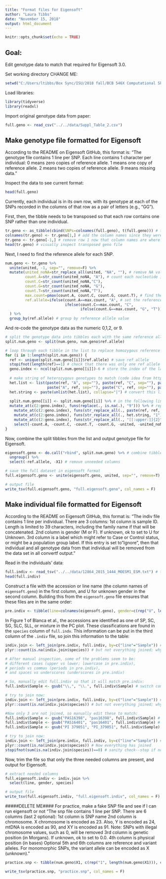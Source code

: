 ```yaml
---
title: "Format files for Eigensoft"
author: "Laura Tibbs"
date: "November 15, 2018"
output: html_document
---
```


```r
knitr::opts_chunk$set(echo = TRUE)
```

## Goal: 
Edit genotype data to match that required for Eigensoft 3.0.

Set working directory CHANGE ME:
```r
setwd("C:/Users/ltibbs/Box Sync/ISU/2018 fall/BCB 546X Computational Skills for Bio Data/BCB546X_MadMaize_final/code/PCA")
```

Load libraries:
```r
library(tidyverse)
library(readxl)
```

Import original genotype data from paper:
```r
full.geno <- read_csv("../../data/Suppl_Table_2.csv")
``` 

## Make genotype file formatted for Eigensoft
According to the README on Eigensoft GitHub, this format is:
  "The genotype file contains 1 line per SNP.
  Each line contains 1 character per individual:
  0 means zero copies of reference allele.
  1 means one copy of reference allele.
  2 means two copies of reference allele.
  9 means missing data."

Inspect the data to see current format:
```r
head(full.geno)
```

Currently, each individual is in its own row, with its genotype at each of the SNPs recorded in the columns of that row as a pair of letters (e.g., "GG").

First, then, the tibble needs to be transposed so that each row contains one SNP rather than one individual.
```r
tr.geno <- as_tibble(cbind(SNPs=colnames(full.geno), t(full.geno))) # transpose full.geno and cbind the SNP names to it
colnames(tr.geno) <- tr.geno[1,] # add the column names since they were moved to row 1 by t()
tr.geno <- tr.geno[-1,] # remove row 1 now that column names are where they should be
head(tr.geno) # visually inspect transposed geno file
```

Next, I need to find the reference allele for each SNP.
```r
num.geno <- tr.geno %>%
  unite(united, -1, sep="", remove=F) %>%
  mutate(united_noNA=str_replace_all(united, "NA", ""), # remove NA values
         count.A=str_count(united_noNA, "A"), # count each nucleotide in the SNPs
         count.C=str_count(united_noNA,"C"),
         count.G=str_count(united_noNA, "G"),
         count.T=str_count(united_noNA,"T"),
         max.count=pmax(count.A, count.C, count.G, count.T), # find the max count of any NT for a given SNP
         ref.allele=ifelse(count.A==max.count, "A", # set the reference allele
                           ifelse(count.C==max.count, "C",
                                  ifelse(count.G==max.count, "G", "T")))
  ) %>%
  group_by(ref.allele) # group by reference allele value
```

And re-code the genotype data as the numeric 0,1,2, or 9.
```r
# split the genotype data into tibbles each with the same reference allele, and store these in a list
split.num.geno <- split(num.geno, num.geno$ref.allele)

# loop through each tibble in the list to replace homozygous reference as 2, het as 1, missing as 9, and other as 0:
for (i in 1:length(split.num.geno)) {
  ref <- unique(split.num.geno[[i]]$ref.allele) # save ref allele
  stopifnot(length(ref)==1) # check that there was only one ref allele in the table
  geno.index <- ncol(split.num.geno[[i]])-6 # store the index of the last column with genotype data
  
  # make string of heterozygous genotypes to match (code idea from https://stackoverflow.com/questions/35366803/how-to-use-gsub-for-the-list-of-multiple-patterns-in-r)
  het.list <- list(paste(ref, "A", sep=""), paste(ref, "C", sep=""), paste(ref, "G", sep=""), paste(ref, "T", sep=""),
                   paste("A", ref, sep=""), paste("C", ref, sep=""), paste("G", ref, sep=""), paste("T", ref, sep="")) # list possible het genotypes (refref genotype will also occur in this list, but will not be matched because that pattern will be replaced first)
  het.string <- paste(unlist(het.list), collapse="|") # convert this list into a string separated by | to match any of these patterns
  
  split.num.geno[[i]] <- split.num.geno[[i]] %>% # in the following lines, use c(2:geno.index) to make replacements only in the coluns containing genotype data
  mutate_at(c(2:geno.index), funs(replace(., is.na(.), "9"))) %>% # replace missing data with 9
    mutate_at(c(2:geno.index), funs(str_replace_all(., paste(ref, ref, sep=""), "2"))) %>% # replace homozygous ref genotypes with 2
    mutate_at(c(2:geno.index), funs(str_replace_all(., het.string, "1"))) %>% # replace het genotypes with 1
    mutate_at(c(2:geno.index), funs(str_replace_all(., "[[:upper:]]{2}", "0"))) %>% # replace all remaining genotypes with 0
    select(-count.A, -count.C, -count.T, -count.G, -united, -united_noNA, -max.count) # remove non-genotype columns
}
```

Now, combine the split tibbles from the list and output genotype file for Eigensoft.
```r
eigensoft.geno <- do.call("rbind", split.num.geno) %>% # combine tibbles in list
  ungroup() %>%
  select(-ref.allele, -X1) # remove unneeded columns

# save the full dataset in eigensoft format
full.eigensoft.geno <- unite(eigensoft.geno, united, sep="", remove=T) # collapse all SNPs into one line

# output file
write_tsv(full.eigensoft.geno, "full.eigensoft.geno", col_names = F)
```

## Make individual file formatted for Eigensoft
According to the README on Eigensoft GitHub, this format is:
  "The indiv file contains 1 line per individual.  There are 3 columns:
  1st column is sample ID.  Length is limited to 39 characters, including
    the family name if that will be concatenated.
  2nd column is gender (M or F).  If unknown, ok to set to U for Unknown.
  3rd column is a label which might refer to Case or Control status, or
    might be a population group label.  If this entry is set to "Ignore", 
    then that individual and all genotype data from that individual will be
    removed from the data set in all convertf output."
    
Read in the individuals' data:
```r
full.indiv <- read_tsv("../../data/12864_2015_1444_MOESM1_ESM.txt") # this file was attached as a ".csv" in the paper's supplemental data, but inspecting the file showed that it was actually a tsv file, so I manually changed the file extension
head(full.indiv)
```

Construct a file with the accession or line name (the column names of `eigensoft.geno`) in the first column, and U for unknown gender in the second column. Building this from the `eigensoft.geno` file ensures that these files are in the same order:
```r
pre.indiv <- tibble(line=colnames(eigensoft.geno), gender=c(rep("U", length(colnames(eigensoft.geno)))))
```

In Figure 1 of Blanca et al., the accessions are identified as one of SP, SC, SG, SLC, SLL, or mixture in the PC plot. These classifications are found in the `species` column of `full.indv`. This information can be put in the third column of the `.indiv` file, so join this information to the table:
```r
indiv.join <- left_join(pre.indiv, full.indiv, by=c("line"="Sample")) # join by sample ID
plyr::count(is.na(indiv.join$species)) # but not everything joined; why?

# After manual inspection, some of the problems seem to be: 
# different cases (upper vs lower; lowercase in pre.indiv),
# periods vs commas (periods in pre.indiv), 
# and spaces vs underscores (underscores in pre.indiv)

# So, manually edit full.indiv so that it will match pre.indiv:
full.indiv$Sample <- gsub("\\,", "\\.", full.indiv$Sample) # switch commas to periods

# try to join now:
indiv.join <- left_join(pre.indiv, full.indiv, by=c("line"="Sample")) # join by sample ID
plyr::count(is.na(indiv.join$species)) # but not everything joined; why?

#Now only 3 are not joined, so manually edit these to match:
full.indiv$Sample <- gsub("PAS16398", "pas16398", full.indiv$Sample) # change case
full.indiv$Sample <- gsub("PAS16401", "pas16401", full.indiv$Sample) # change case
full.indiv$Sample <- gsub("PI 379051", "PI_379051", full.indiv$Sample) # change space to underscore

# try to join now:
indiv.join <- left_join(pre.indiv, full.indiv, by=c("line"="Sample")) # join by sample ID
plyr::count(is.na(indiv.join$species)) # Now everything has joined
stopifnot(sum(is.na(indiv.join$species))==0) # sanity check--stop if not everything has joined

```

Now, trim the file so that only the three needed columns are present, and output for Eigensoft.
```r
# extract needed columns
full.eigensoft.indiv <- indiv.join %>%
  select(line, gender, species) 

# output file
write_tsv(full.eigensoft.indiv, "full.eigensoft.indiv", col_names = F)
```


#####DELETE ME####
For practice, make a fake SNP file and see if I can run eigensoft or not
"The snp file contains 1 line per SNP.  There are 6 columns (last 2 optional):
  1st column is SNP name
  2nd column is chromosome.  X chromosome is encoded as 23.
    Also, Y is encoded as 24, mtDNA is encoded as 90, and XY is encoded as 91.
    Note: SNPs with illegal chromosome values, such as 0, will be removed
  3rd column is genetic position (in Morgans).  If unknown, ok to set to 0.0.
  4th column is physical position (in bases)
  Optional 5th and 6th columns are reference and variant alleles.
    For monomorphic SNPs, the variant allele can be encoded as X (unknown)."
```r
practice.snp <- tibble(num.geno$X1, c(rep("1", length(num.geno$X1))), c(rep(0.0, length(num.geno$X1))), c(1:length(num.geno$X1)))

write_tsv(practice.snp, "practice.snp", col_names = F)
```